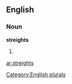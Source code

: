==English==

===Noun===
'''streights'''

# {{plural of|[[streight]]}}

[[Category:English plurals]]

[[ar:streights]]